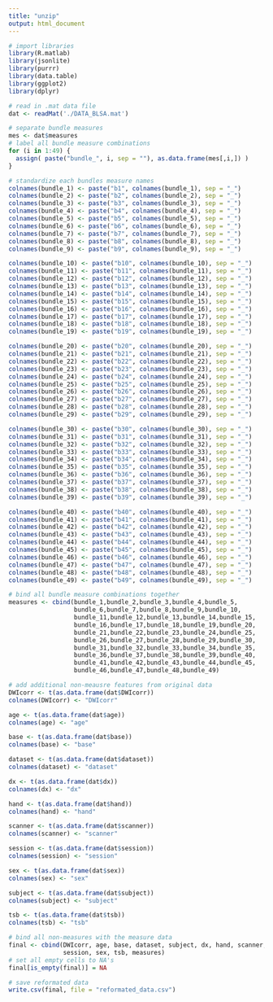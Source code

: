 ```yaml
---
title: "unzip"
output: html_document
---
```


```r
# import libraries
library(R.matlab)
library(jsonlite)
library(purrr)
library(data.table)
library(ggplot2)
library(dplyr)
```


```r
# read in .mat data file
dat <- readMat('./DATA_BLSA.mat')
```

```r
# separate bundle measures
mes <- dat$measures
# label all bundle measure combinations
for (i in 1:49) {
  assign( paste("bundle_", i, sep = ""), as.data.frame(mes[,i,]) )
}
```

```r
# standardize each bundles measure names
colnames(bundle_1) <- paste("b1", colnames(bundle_1), sep = "_")
colnames(bundle_2) <- paste("b2", colnames(bundle_2), sep = "_")
colnames(bundle_3) <- paste("b3", colnames(bundle_3), sep = "_")
colnames(bundle_4) <- paste("b4", colnames(bundle_4), sep = "_")
colnames(bundle_5) <- paste("b5", colnames(bundle_5), sep = "_")
colnames(bundle_6) <- paste("b6", colnames(bundle_6), sep = "_")
colnames(bundle_7) <- paste("b7", colnames(bundle_7), sep = "_")
colnames(bundle_8) <- paste("b8", colnames(bundle_8), sep = "_")
colnames(bundle_9) <- paste("b9", colnames(bundle_9), sep = "_")

colnames(bundle_10) <- paste("b10", colnames(bundle_10), sep = "_")
colnames(bundle_11) <- paste("b11", colnames(bundle_11), sep = "_")
colnames(bundle_12) <- paste("b12", colnames(bundle_12), sep = "_")
colnames(bundle_13) <- paste("b13", colnames(bundle_13), sep = "_")
colnames(bundle_14) <- paste("b14", colnames(bundle_14), sep = "_")
colnames(bundle_15) <- paste("b15", colnames(bundle_15), sep = "_")
colnames(bundle_16) <- paste("b16", colnames(bundle_16), sep = "_")
colnames(bundle_17) <- paste("b17", colnames(bundle_17), sep = "_")
colnames(bundle_18) <- paste("b18", colnames(bundle_18), sep = "_")
colnames(bundle_19) <- paste("b19", colnames(bundle_19), sep = "_")

colnames(bundle_20) <- paste("b20", colnames(bundle_20), sep = "_")
colnames(bundle_21) <- paste("b21", colnames(bundle_21), sep = "_")
colnames(bundle_22) <- paste("b22", colnames(bundle_22), sep = "_")
colnames(bundle_23) <- paste("b23", colnames(bundle_23), sep = "_")
colnames(bundle_24) <- paste("b24", colnames(bundle_24), sep = "_")
colnames(bundle_25) <- paste("b25", colnames(bundle_25), sep = "_")
colnames(bundle_26) <- paste("b26", colnames(bundle_26), sep = "_")
colnames(bundle_27) <- paste("b27", colnames(bundle_27), sep = "_")
colnames(bundle_28) <- paste("b28", colnames(bundle_28), sep = "_")
colnames(bundle_29) <- paste("b29", colnames(bundle_29), sep = "_")

colnames(bundle_30) <- paste("b30", colnames(bundle_30), sep = "_")
colnames(bundle_31) <- paste("b31", colnames(bundle_31), sep = "_")
colnames(bundle_32) <- paste("b32", colnames(bundle_32), sep = "_")
colnames(bundle_33) <- paste("b33", colnames(bundle_33), sep = "_")
colnames(bundle_34) <- paste("b34", colnames(bundle_34), sep = "_")
colnames(bundle_35) <- paste("b35", colnames(bundle_35), sep = "_")
colnames(bundle_36) <- paste("b36", colnames(bundle_36), sep = "_")
colnames(bundle_37) <- paste("b37", colnames(bundle_37), sep = "_")
colnames(bundle_38) <- paste("b38", colnames(bundle_38), sep = "_")
colnames(bundle_39) <- paste("b39", colnames(bundle_39), sep = "_")

colnames(bundle_40) <- paste("b40", colnames(bundle_40), sep = "_")
colnames(bundle_41) <- paste("b41", colnames(bundle_41), sep = "_")
colnames(bundle_42) <- paste("b42", colnames(bundle_42), sep = "_")
colnames(bundle_43) <- paste("b43", colnames(bundle_43), sep = "_")
colnames(bundle_44) <- paste("b44", colnames(bundle_44), sep = "_")
colnames(bundle_45) <- paste("b45", colnames(bundle_45), sep = "_")
colnames(bundle_46) <- paste("b46", colnames(bundle_46), sep = "_")
colnames(bundle_47) <- paste("b47", colnames(bundle_47), sep = "_")
colnames(bundle_48) <- paste("b48", colnames(bundle_48), sep = "_")
colnames(bundle_49) <- paste("b49", colnames(bundle_49), sep = "_")

```

```r
# bind all bundle measure combinations together
measures <- cbind(bundle_1,bundle_2,bundle_3,bundle_4,bundle_5,
                  bundle_6,bundle_7,bundle_8,bundle_9,bundle_10,
                  bundle_11,bundle_12,bundle_13,bundle_14,bundle_15,
                  bundle_16,bundle_17,bundle_18,bundle_19,bundle_20,
                  bundle_21,bundle_22,bundle_23,bundle_24,bundle_25,
                  bundle_26,bundle_27,bundle_28,bundle_29,bundle_30,
                  bundle_31,bundle_32,bundle_33,bundle_34,bundle_35,
                  bundle_36,bundle_37,bundle_38,bundle_39,bundle_40,
                  bundle_41,bundle_42,bundle_43,bundle_44,bundle_45,
                  bundle_46,bundle_47,bundle_48,bundle_49)
```

```r
# add additional non-meausre features from original data
DWIcorr <- t(as.data.frame(dat$DWIcorr))
colnames(DWIcorr) <- "DWIcorr"

age <- t(as.data.frame(dat$age))
colnames(age) <- "age"

base <- t(as.data.frame(dat$base))
colnames(base) <- "base"

dataset <- t(as.data.frame(dat$dataset))
colnames(dataset) <- "dataset"

dx <- t(as.data.frame(dat$dx))
colnames(dx) <- "dx"

hand <- t(as.data.frame(dat$hand))
colnames(hand) <- "hand"

scanner <- t(as.data.frame(dat$scanner))
colnames(scanner) <- "scanner"

session <- t(as.data.frame(dat$session))
colnames(session) <- "session"

sex <- t(as.data.frame(dat$sex))
colnames(sex) <- "sex"

subject <- t(as.data.frame(dat$subject))
colnames(subject) <- "subject"

tsb <- t(as.data.frame(dat$tsb))
colnames(tsb) <- "tsb"
```

```r
# bind all non-measures with the measure data
final <- cbind(DWIcorr, age, base, dataset, subject, dx, hand, scanner,
               session, sex, tsb, measures)
# set all empty cells to NA's
final[is_empty(final)] = NA
```

```r
# save reformated data
write.csv(final, file = "reformated_data.csv")
```


